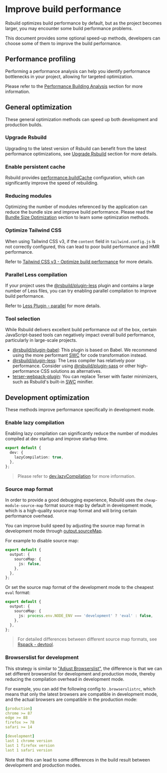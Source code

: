 # Improve build performance

Rsbuild optimizes build performance by default, but as the project becomes larger, you may encounter some build performance problems.

This document provides some optional speed-up methods, developers can choose some of them to improve the build performance.

## Performance profiling

Performing a performance analysis can help you identify performance bottlenecks in your project, allowing for targeted optimization.

Please refer to the [Performance Building Analysis](/guide/debug/build-profiling) section for more information.

## General optimization

These general optimization methods can speed up both development and production builds.

### Upgrade Rsbuild

Upgrading to the latest version of Rsbuild can benefit from the latest performance optimizations, see [Upgrade Rsbuild](/guide/basic/upgrade-rsbuild) section for more details.

### Enable persistent cache

Rsbuild provides [performance.buildCache](/config/performance/build-cache) configuration, which can significantly improve the speed of rebuilding.

### Reducing modules

Optimizing the number of modules referenced by the application can reduce the bundle size and improve build performance. Please read the [Bundle Size Optimization](/guide/optimization/optimize-bundle) section to learn some optimization methods.

### Optimize Tailwind CSS

When using Tailwind CSS v3, if the `content` field in `tailwind.config.js` is not correctly configured, this can lead to poor build performance and HMR performance.

Refer to [Tailwind CSS v3 - Optimize build performance](/guide/styling/tailwindcss-v3#optimize-build-performance) for more details.

### Parallel Less compilation

If your project uses the [@rsbuild/plugin-less](/plugins/list/plugin-less) plugin and contains a large number of Less files, you can try enabling parallel compilation to improve build performance.

Refer to [Less Plugin - parallel](/plugins/list/plugin-less#parallel) for more details.

### Tool selection

While Rsbuild delivers excellent build performance out of the box, certain JavaScript-based tools can negatively impact overall build performance, particularly in large-scale projects.

- [@rsbuild/plugin-babel](/plugins/list/plugin-babel): This plugin is based on Babel. We recommend using the more performant [SWC](/guide/configuration/swc) for code transformation instead.
- [@rsbuild/plugin-less](/plugins/list/plugin-less): The Less compiler has relatively poor performance. Consider using [@rsbuild/plugin-sass](/plugins/list/plugin-sass) or other high-performance CSS solutions as alternatives.
- [terser-webpack-plugin](https://www.npmjs.com/package/terser-webpack-plugin): You can replace Terser with faster minimizers, such as Rsbuild's built-in [SWC](/guide/configuration/swc) minifier.

## Development optimization

These methods improve performance specifically in development mode.

### Enable lazy compilation

Enabling lazy compilation can significantly reduce the number of modules compiled at dev startup and improve startup time.

```ts title="rsbuild.config.ts"
export default {
  dev: {
    lazyCompilation: true,
  },
};
```

> Please refer to [dev.lazyCompilation](/config/dev/lazy-compilation) for more information.

### Source map format

In order to provide a good debugging experience, Rsbuild uses the `cheap-module-source-map` format source map by default in development mode, which is a high-quality source map format and will bring certain performance overhead.

You can improve build speed by adjusting the source map format in development mode through [output.sourceMap](/config/output/source-map).

For example to disable source map:

```ts title="rsbuild.config.ts"
export default {
  output: {
    sourceMap: {
      js: false,
    },
  },
};
```

Or set the source map format of the development mode to the cheapest `eval` format:

```ts title="rsbuild.config.ts"
export default {
  output: {
    sourceMap: {
      js: process.env.NODE_ENV === 'development' ? 'eval' : false,
    },
  },
};
```

> For detailed differences between different source map formats, see [Rspack - devtool](https://rspack.rs/config/devtool).

### Browserslist for development

This strategy is similar to ["Adjust Browserslist"](/guide/optimization/optimize-bundle#adjust-browserslist), the difference is that we can set different browserslist for development and production mode, thereby reducing the compilation overhead in development mode.

For example, you can add the following config to `.browserslistrc`, which means that only the latest browsers are compatible in development mode, and the actual browsers are compatible in the production mode:

```yaml title=".browserslistrc"
[production]
chrome >= 87
edge >= 88
firefox >= 78
safari >= 14

[development]
last 1 chrome version
last 1 firefox version
last 1 safari version
```

Note that this can lead to some differences in the build result between development and production modes.
